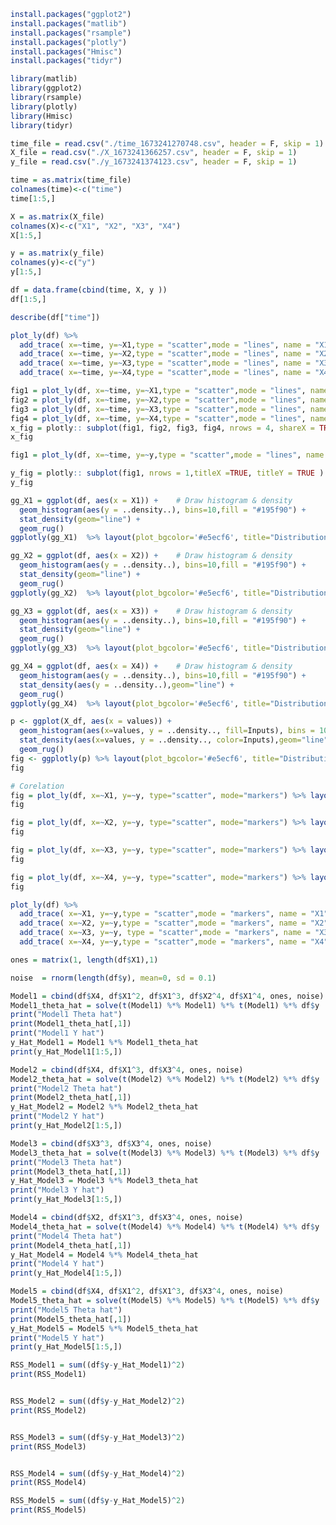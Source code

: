 ```r
install.packages("ggplot2")
install.packages("matlib")
install.packages("rsample")
install.packages("plotly")
install.packages("Hmisc")
install.packages("tidyr")
```

```r
library(matlib)
library(ggplot2)
library(rsample)
library(plotly)
library(Hmisc)
library(tidyr)
```

```r
time_file = read.csv("./time_1673241270748.csv", header = F, skip = 1)
X_file = read.csv("./X_1673241366257.csv", header = F, skip = 1)
y_file = read.csv("./y_1673241374123.csv", header = F, skip = 1)

```

```r
time = as.matrix(time_file)
colnames(time)<-c("time")
time[1:5,]
```

```r
X = as.matrix(X_file)
colnames(X)<-c("X1", "X2", "X3", "X4")
X[1:5,]
```

```r
y = as.matrix(y_file)
colnames(y)<-c("y")
y[1:5,]
```

```r
df = data.frame(cbind(time, X, y ))
df[1:5,]
```

```r
describe(df["time"])
```

```r
plot_ly(df) %>%
  add_trace( x=~time, y=~X1,type = "scatter",mode = "lines", name = "X1") %>%  
  add_trace( x=~time, y=~X2,type = "scatter",mode = "lines", name = "X2") %>%  
  add_trace( x=~time, y=~X3,type = "scatter",mode = "lines", name = "X3") %>%  
  add_trace( x=~time, y=~X4,type = "scatter",mode = "lines", name = "X4")  %>% layout(plot_bgcolor='#e5ecf6', title="Time series comparison of X with time", xaxis = list(title="Time"), yaxis = list(title="Input Signals"))

```

```r
fig1 = plot_ly(df, x=~time, y=~X1,type = "scatter",mode = "lines", name = "X1")
fig2 = plot_ly(df, x=~time, y=~X2,type = "scatter",mode = "lines", name = "X2")
fig3 = plot_ly(df, x=~time, y=~X3,type = "scatter",mode = "lines", name = "X3")
fig4 = plot_ly(df, x=~time, y=~X4,type = "scatter",mode = "lines", name = "X4")
x_fig = plotly:: subplot(fig1, fig2, fig3, fig4, nrows = 4, shareX = TRUE,titleX =TRUE, titleY = TRUE )  %>% layout(plot_bgcolor='#e5ecf6', title="Time series analysis of X with time", xaxis = list(title="Time"))
x_fig
```

```r

fig1 = plot_ly(df, x=~time, y=~y,type = "scatter",mode = "lines", name = "y")

y_fig = plotly:: subplot(fig1, nrows = 1,titleX =TRUE, titleY = TRUE )  %>% layout(plot_bgcolor='#e5ecf6', title="Time series analysis of Y with time", xaxis = list(title="Time"), yaxis = list(title="Output Signal Y"))
y_fig
```

```r
gg_X1 = ggplot(df, aes(x = X1)) +    # Draw histogram & density
  geom_histogram(aes(y = ..density..), bins=10,fill = "#195f90") + 
  stat_density(geom="line") +
  geom_rug()
ggplotly(gg_X1)  %>% layout(plot_bgcolor='#e5ecf6', title="Distribution of X1", xaxis= list(title="X1 Signal"), yaxis = list(title="Density"))

```

```r
gg_X2 = ggplot(df, aes(x = X2)) +    # Draw histogram & density
  geom_histogram(aes(y = ..density..), bins=10,fill = "#195f90") + 
  stat_density(geom="line") +
  geom_rug()
ggplotly(gg_X2)  %>% layout(plot_bgcolor='#e5ecf6', title="Distribution of X2", xaxis= list(title="X2 Signal"), yaxis = list(title="Density"))

```

```r
gg_X3 = ggplot(df, aes(x = X3)) +    # Draw histogram & density
  geom_histogram(aes(y = ..density..), bins=10,fill = "#195f90") + 
  stat_density(geom="line") +
  geom_rug()
ggplotly(gg_X3)  %>% layout(plot_bgcolor='#e5ecf6', title="Distribution of X3", xaxis= list(title="X3 Signal"), yaxis = list(title="Density"))

```

```r
gg_X4 = ggplot(df, aes(x = X4)) +    # Draw histogram & density
  geom_histogram(aes(y = ..density..), bins=10,fill = "#195f90") + 
  stat_density(aes(y = ..density..),geom="line") +
  geom_rug()
ggplotly(gg_X4)  %>% layout(plot_bgcolor='#e5ecf6', title="Distribution of X4", xaxis= list(title="X4 Signal"), yaxis = list(title="Density"))

```

```r
p <- ggplot(X_df, aes(x = values)) +
  geom_histogram(aes(x=values, y = ..density.., fill=Inputs), bins = 10, alpha=0.5)+
  stat_density(aes(x=values, y = ..density.., color=Inputs),geom="line") +
  geom_rug()
fig <- ggplotly(p) %>% layout(plot_bgcolor='#e5ecf6', title="Distribution of X inputs", xaxis= list(title="X Signal"), yaxis = list(title="Density"))
fig
```

```r
# Corelation
fig = plot_ly(df, x=~X1, y=~y, type="scatter", mode="markers") %>% layout(plot_bgcolor='#e5ecf6', title="Corelation of X1 input to y output", xaxis = list(title="X1 input"), yaxis = list(title="Output Signal Y"))
fig
```

```r
fig = plot_ly(df, x=~X2, y=~y, type="scatter", mode="markers") %>% layout(plot_bgcolor='#e5ecf6', title="Corelation of X2 input to y output", xaxis = list(title="X2 input"), yaxis = list(title="Output Signal Y"))
fig
```

```r
fig = plot_ly(df, x=~X3, y=~y, type="scatter", mode="markers") %>% layout(plot_bgcolor='#e5ecf6', title="Corelation of X3 input to y output", xaxis = list(title="X3 input"), yaxis = list(title="Output Signal Y"))
fig
```

```r
fig = plot_ly(df, x=~X4, y=~y, type="scatter", mode="markers") %>% layout(plot_bgcolor='#e5ecf6', title="Corelation of X4 input to y output", xaxis = list(title="X4 input"), yaxis = list(title="Output Signal Y"))
fig
```

```r
plot_ly(df) %>%
  add_trace( x=~X1, y=~y,type = "scatter",mode = "markers", name = "X1") %>%  
  add_trace( x=~X2, y=~y,type = "scatter",mode = "markers", name = "X2") %>%  
  add_trace( x=~X3, y=~y, type = "scatter",mode = "markers", name = "X3") %>%  
  add_trace( x=~X4, y=~y,type = "scatter",mode = "markers", name = "X4")  %>% layout(plot_bgcolor='#e5ecf6', title="Corelation of X inputs with y", xaxis = list(title="X inputs"), yaxis = list(title="Y"))

```

```r
ones = matrix(1, length(df$X1),1)
```

```r
noise  = rnorm(length(df$y), mean=0, sd = 0.1)
```

```r
Model1 = cbind(df$X4, df$X1^2, df$X1^3, df$X2^4, df$X1^4, ones, noise)
Model1_theta_hat = solve(t(Model1) %*% Model1) %*% t(Model1) %*% df$y
print("Model1 Theta hat")
print(Model1_theta_hat[,1])
print("Model1 Y hat")
y_Hat_Model1 = Model1 %*% Model1_theta_hat
print(y_Hat_Model1[1:5,])
```

```r
Model2 = cbind(df$X4, df$X1^3, df$X3^4, ones, noise)
Model2_theta_hat = solve(t(Model2) %*% Model2) %*% t(Model2) %*% df$y
print("Model2 Theta hat")
print(Model2_theta_hat[,1])
y_Hat_Model2 = Model2 %*% Model2_theta_hat
print("Model2 Y hat")
print(y_Hat_Model2[1:5,])
```

```r
Model3 = cbind(df$X3^3, df$X3^4, ones, noise)
Model3_theta_hat = solve(t(Model3) %*% Model3) %*% t(Model3) %*% df$y
print("Model3 Theta hat")
print(Model3_theta_hat[,1])
y_Hat_Model3 = Model3 %*% Model3_theta_hat
print("Model3 Y hat")
print(y_Hat_Model3[1:5,])
```

```r
Model4 = cbind(df$X2, df$X1^3, df$X3^4, ones, noise)
Model4_theta_hat = solve(t(Model4) %*% Model4) %*% t(Model4) %*% df$y
print("Model4 Theta hat")
print(Model4_theta_hat[,1])
y_Hat_Model4 = Model4 %*% Model4_theta_hat
print("Model4 Y hat")
print(y_Hat_Model4[1:5,])
```

```r
Model5 = cbind(df$X4, df$X1^2, df$X1^3, df$X3^4, ones, noise)
Model5_theta_hat = solve(t(Model5) %*% Model5) %*% t(Model5) %*% df$y
print("Model5 Theta hat")
print(Model5_theta_hat[,1])
y_Hat_Model5 = Model5 %*% Model5_theta_hat
print("Model5 Y hat")
print(y_Hat_Model5[1:5,])
```

```r
RSS_Model1 = sum((df$y-y_Hat_Model1)^2)
print(RSS_Model1)


RSS_Model2 = sum((df$y-y_Hat_Model2)^2)
print(RSS_Model2)


RSS_Model3 = sum((df$y-y_Hat_Model3)^2)
print(RSS_Model3)


RSS_Model4 = sum((df$y-y_Hat_Model4)^2)
print(RSS_Model4)

RSS_Model5 = sum((df$y-y_Hat_Model5)^2)
print(RSS_Model5)
```
